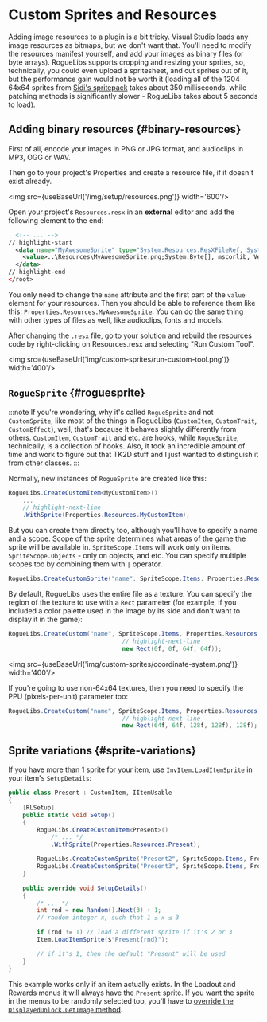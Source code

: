 # Custom Sprites and Resources

Adding image resources to a plugin is a bit tricky. Visual Studio loads any image resources as bitmaps, but we don't want that. You'll need to modify the resources manifest yourself, and add your images as binary files (or byte arrays). RogueLibs supports cropping and resizing your sprites, so, technically, you could even upload a spritesheet, and cut sprites out of it, but the performance gain would not be worth it (loading all of the 1204 64x64 sprites from [Sidi's spritepack](https://sugarbarrel.github.io/SoRModHub/) takes about 350 milliseconds, while patching methods is significantly slower - RogueLibs takes about 5 seconds to load).


## Adding binary resources {#binary-resources}

First of all, encode your images in PNG or JPG format, and audioclips in MP3, OGG or WAV.

Then go to your project's Properties and create a resource file, if it doesn't exist already.

<img src={useBaseUrl('/img/setup/resources.png')} width='600'/>

Open your project's `Resources.resx` in an **external** editor and add the following element to the end:

```xml
  <!-- ... -->
// highlight-start
  <data name="MyAwesomeSprite" type="System.Resources.ResXFileRef, System.Windows.Forms">
    <value>..\Resources\MyAwesomeSprite.png;System.Byte[], mscorlib, Version=4.0.0.0, Culture=neutral, PublicKeyToken=b77a5c561934e089</value>
  </data>
// highlight-end
</root>
```

You only need to change the `name` attribute and the first part of the `value` element for your resources. Then you should be able to reference them like this: `Properties.Resources.MyAwesomeSprite`. You can do the same thing with other types of files as well, like audioclips, fonts and models.

After changing the `.resx` file, go to your solution and rebuild the resources code by right-clicking on Resources.resx and selecting "Run Custom Tool".

<img src={useBaseUrl('img/custom-sprites/run-custom-tool.png')} width='400'/>

## `RogueSprite` {#roguesprite}

:::note
If you're wondering, why it's called `RogueSprite` and not `CustomSprite`, like most of the things in RogueLibs (`CustomItem`, `CustomTrait`, `CustomEffect`), well, that's because it behaves slightly differently from others. `CustomItem`, `CustomTrait` and etc. are hooks, while `RogueSprite`, technically, is a collection of hooks. Also, it took an incredible amount of time and work to figure out that TK2D stuff and I just wanted to distinguish it from other classes.
:::

Normally, new instances of `RogueSprite` are created like this:

```csharp
RogueLibs.CreateCustomItem<MyCustomItem>()
    ...
    // highlight-next-line
    .WithSprite(Properties.Resources.MyCustomItem);
```

But you can create them directly too, although you'll have to specify a name and a scope. Scope of the sprite determines what areas of the game the sprite will be available in. `SpriteScope.Items` will work only on items, `SpriteScope.Objects` - only on objects, and etc. You can specify multiple scopes too by combining them with `|` operator.

```csharp
RogueLibs.CreateCustomSprite("name", SpriteScope.Items, Properties.Resources.ResourceName);
```

By default, RogueLibs uses the entire file as a texture. You can specify the region of the texture to use with a `Rect` parameter (for example, if you included a color palette used in the image by its side and don't want to display it in the game):

```csharp
RogueLibs.CreateCustom("name", SpriteScope.Items, Properties.Resources.ResourceName,
                                // highlight-next-line
                                new Rect(0f, 0f, 64f, 64f));
```

<img src={useBaseUrl('img/custom-sprites/coordinate-system.png')} width='400'/>

If you're going to use non-64x64 textures, then you need to specify the PPU (pixels-per-unit) parameter too:

```csharp
RogueLibs.CreateCustom("name", SpriteScope.Items, Properties.Resources.ResourceName,
                                // highlight-next-line
                                new Rect(64f, 64f, 128f, 128f), 128f);
```

## Sprite variations {#sprite-variations}

If you have more than 1 sprite for your item, use `InvItem.LoadItemSprite` in your item's `SetupDetails`:

```csharp
public class Present : CustomItem, IItemUsable
{
    [RLSetup]
    public static void Setup()
    {
        RogueLibs.CreateCustomItem<Present>()
            /* ... */
            .WithSprite(Properties.Resources.Present);

        RogueLibs.CreateCustomSprite("Present2", SpriteScope.Items, Properties.Resources.Present2);
        RogueLibs.CreateCustomSprite("Present3", SpriteScope.Items, Properties.Resources.Present3);
    }

    public override void SetupDetails()
    {
        /* ... */
        int rnd = new Random().Next(3) + 1;
        // random integer x, such that 1 ≤ x ≤ 3

        if (rnd != 1) // load a different sprite if it's 2 or 3
        Item.LoadItemSprite($"Present{rnd}");

        // if it's 1, then the default "Present" will be used
    }
}
```

This example works only if an item actually exists. In the Loadout and Rewards menus it will always have the `Present` sprite. If you want the sprite in the menus to be randomly selected too, you'll have to [override the `DisplayedUnlock.GetImage` method](./unlocks/configuring-unlocks#examples).
